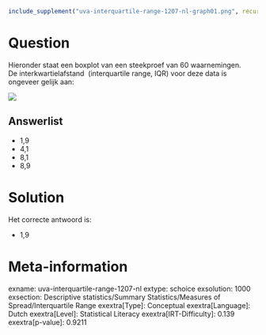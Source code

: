 ```r
include_supplement("uva-interquartile-range-1207-nl-graph01.png", recursive = TRUE)
```

Question
========

Hieronder staat een boxplot van een steekproef van 60 waarnemingen.\
De interkwartielafstand  (interquartile range, IQR) voor deze data is
ongeveer gelijk aan:

![](uva-interquartile-range-1207-nl-graph01.png)

Answerlist
----------

* 1,9
* 4,1
* 8,1
* 8,9

Solution
========

Het correcte antwoord is: 

* 1,9

Meta-information
================
exname: uva-interquartile-range-1207-nl
extype: schoice
exsolution: 1000
exsection: Descriptive statistics/Summary Statistics/Measures of Spread/Interquartile Range
exextra[Type]: Conceptual
exextra[Language]: Dutch
exextra[Level]: Statistical Literacy
exextra[IRT-Difficulty]: 0.139
exextra[p-value]: 0.9211

